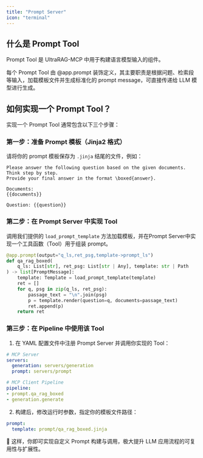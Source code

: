 ```yaml
---
title: "Prompt Server"
icon: "terminal"
---
```


## 什么是 Prompt Tool

Prompt Tool 是 UltraRAG-MCP 中用于构建语言模型输入的组件。

每个 Prompt Tool 由 @app.prompt 装饰定义，其主要职责是根据问题、检索段等输入，加载模板文件并生成标准化的 prompt message，可直接传递给 LLM 模型进行生成。

## 如何实现一个 Prompt Tool？

实现一个 Prompt Tool 通常包含以下三个步骤：

### 第一步：准备 Prompt 模板（Jinja2 格式）

请将你的 prompt 模板保存为 `.jinja` 结尾的文件，例如：

```jinja
Please answer the following question based on the given documents.
Think step by step.
Provide your final answer in the format \boxed{answer}.

Documents:
{{documents}}

Question: {{question}}
```

### 第二步：在 Prompt Server 中实现 Tool

调用我们提供的 `load_prompt_template` 方法加载模板，并在Prompt Server中实现一个工具函数（Tool）用于组装 prompt。

```python
@app.prompt(output="q_ls,ret_psg,template->prompt_ls")
def qa_rag_boxed(
    q_ls: List[str], ret_psg: List[str | Any], template: str | Path
) -> list[PromptMessage]:
    template: Template = load_prompt_template(template)
    ret = []
    for q, psg in zip(q_ls, ret_psg):
        passage_text = "\n".join(psg)
        p = template.render(question=q, documents=passage_text)
        ret.append(p)
    return ret
```

### 第三步：在 Pipeline 中使用该 Tool

1. 在 YAML 配置文件中注册 Prompt Server 并调用你实现的 Tool：

```yaml
# MCP Server
servers:
  generation: servers/generation
  prompt: servers/prompt

# MCP Client Pipeline
pipeline:
- prompt.qa_rag_boxed
- generation.generate
```

2. 构建后，修改运行时参数，指定你的模板文件路径：

```yaml
prompt:
  template: prompt/qa_rag_boxed.jinja
```

🚩 这样，你即可实现自定义 Prompt 构建与调用，极大提升 LLM 应用流程的可复用性与扩展性。